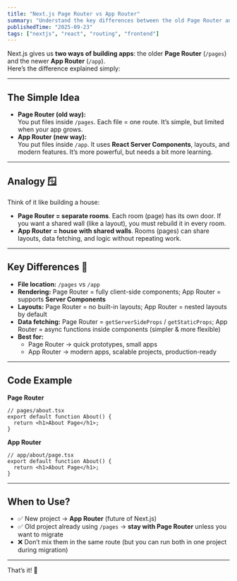 ```yaml
---
title: "Next.js Page Router vs App Router"
summary: "Understand the key differences between the old Page Router and the new App Router in Next.js."
publishedTime: "2025-09-23"
tags: ["nextjs", "react", "routing", "frontend"]
---
```


Next.js gives us **two ways of building apps**: the older **Page Router** (`/pages`) and the newer **App Router** (`/app`).  
Here’s the difference explained simply:

---

## The Simple Idea
- **Page Router (old way):**  
  You put files inside `/pages`. Each file = one route. It’s simple, but limited when your app grows.
- **App Router (new way):**  
  You put files inside `/app`. It uses **React Server Components**, layouts, and modern features. It’s more powerful, but needs a bit more learning.

---

## Analogy 🪟

Think of it like building a house:

- **Page Router = separate rooms**. Each room (page) has its own door. If you want a shared wall (like a layout), you must rebuild it in every room.  
- **App Router = house with shared walls**. Rooms (pages) can share layouts, data fetching, and logic without repeating work.

---

## Key Differences 🔑

- **File location:** `/pages` vs `/app`
- **Rendering:** Page Router = fully client-side components; App Router = supports **Server Components**
- **Layouts:** Page Router = no built-in layouts; App Router = nested layouts by default
- **Data fetching:** Page Router = `getServerSideProps` / `getStaticProps`; App Router = async functions inside components (simpler & more flexible)
- **Best for:**  
  - Page Router → quick prototypes, small apps  
  - App Router → modern apps, scalable projects, production-ready

---

## Code Example

**Page Router**

```tsx
// pages/about.tsx
export default function About() {
  return <h1>About Page</h1>;
}
```

**App Router**

```tsx
// app/about/page.tsx
export default function About() {
  return <h1>About Page</h1>;
}
```

---

## When to Use?

- ✅ New project → **App Router** (future of Next.js)  
- ✅ Old project already using `/pages` → **stay with Page Router** unless you want to migrate  
- ❌ Don’t mix them in the same route (but you can run both in one project during migration)

---

That’s it! 🎉
